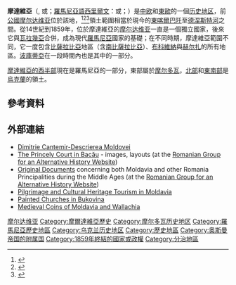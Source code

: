 {{noteTA
|G1=PP
}}
'''摩達維亞'''（{{lang-ro|Moldova}}, {{IPA-ro|molˈdova|pron|Ro-Moldova.ogg}}或{{lang|ro|Țara Moldovei}}；[[羅馬尼亞語西里爾字母|羅馬尼亞語西里爾文]]：{{lang|ro-Cyrl|Молдова}}或{{lang|ro-Cyrl|Цара Мѡлдовєй}}；{{lang-chu|Землѧ Молдавскаѧ}}）是[[中欧|中欧]]和[[東歐|東歐]]的一個[[历史地区|历史地区]]，前[[親王國|公國]][[摩尔达维亚|摩尔达维亚]]位於該地，<ref>{{cite journal|authors=Janowski, Maciej & Constantin, Iordachi & Trencsenyi, Balazs|date=2005|title=Why bother about historical regions?: Debates over central Europe in Hungary, Poland and Romania|journal=East Central Europe. 32. 5-58|volume=32|issue=1–2|pages=5–58|doi=10.1163/18763308-90001031}}</ref><ref>{{cite book|author=Klaus Peter Berger|title=The Creeping Codification of the New Lex Mercatoria|url=https://books.google.com/books?id=gEeP9NY2qGkC&pg=PA132|date=2010-01-01|publisher=Kluwer Law International B.V.|isbn=978-90-411-3179-9|pages=132–|access-date=2021-05-30|archive-date=2021-06-17|archive-url=https://web.archive.org/web/20210617211948/https://books.google.com/books?id=gEeP9NY2qGkC&pg=PA132|dead-url=no}}</ref><ref>{{cite journal|author=Radu, Sageata|date=February 2015|title=România – Ţară Central-Europeană|url=https://www.researchgate.net/publication/282286375|journal=Revista Română de Geografie Politică. IV. 15-20|issn=2065-1619}}</ref>領土範圍相當於現今的[[東喀爾巴阡山脈|東喀爾巴阡]]至[[德涅斯特河|德涅斯特河]]之間。從14世紀到1859年，位於摩達維亞的[[摩尔达维亚|摩尔达维亚]]一直是一個獨立國家，後來它與[[瓦拉幾亞|瓦拉幾亞]]合併，成為現代[[羅馬尼亞|羅馬尼亞]]國家的基礎；在不同時期，摩達維亞範圍不同，它一度包含[[比薩拉比亞|比薩拉比亞]]地區（含[[南比薩拉比亞|南比薩拉比亞]]）、[[布科維納|布科維納]]與[[赫尔扎地区|赫尔扎]]的所有地區。[[波庫蒂亞|波庫蒂亞]]在一段時間內也是其中的一部分。

[[西摩爾達維亞|摩達維亞的西半部]]現在是羅馬尼亞的一部分，東部屬於[[摩尔多瓦|摩尔多瓦]]，[[切爾諾夫策州|北部]]和[[南比薩拉比亞|東南部]]是[[烏克蘭|烏克蘭]]的領土。

== 參考資料 ==
{{Reflist|30em}}

== 外部連結 ==
{{Commons category|Principality of Moldavia}}
*[https://web.archive.org/web/20071018031909/http://www.scribd.com/doc/27529/Dimitrie-Cantemir-Descrierea-Moldovei Dimitrie Cantemir-Descrierea Moldovei]
*[https://web.archive.org/web/20050524060804/http://www.patzinakia.ro/wallachiamediaevalis/bacau-index.htm The Princely Court in Bacău] - images, layouts (at the [https://web.archive.org/web/20060111120813/http://www.patzinakia.ro/ Romanian Group for an Alternative History Website])
*[https://web.archive.org/web/20060222082415/http://www.patzinakia.ro/documenta/index.htm Original Documents] concerning both Moldavia and other Romania Principalities during the Middle Ages (at the [https://web.archive.org/web/20060111120813/http://www.patzinakia.ro/ Romanian Group for an Alternative History Website])
*[http://www.centruldepelerinaj.ro/index.php?&lang=en Pilgrimage and Cultural Heritage Tourism in Moldavia] {{Wayback|url=http://www.centruldepelerinaj.ro/index.php?&lang=en |date=20120204174705 }}
*[https://web.archive.org/web/20110421084717/http://romania-travelguide.info/index.php?option=com_content&task=view&id=48&Itemid=62 Painted Churches in Bukovina]
*[http://monederomanesti.cimec.ro/ Medieval Coins of Moldavia and Wallachia] {{Wayback|url=http://monederomanesti.cimec.ro/ |date=20090507193929 }} {{in lang|ro|en}}

{{奥斯曼帝国行政区划}}
{{Authority control}}
{{DEFAULTSORT:Moldavia}}
[[Category:摩尔达维亚|]]
[[Category:摩爾達維亞歷史|Category:摩爾達維亞歷史]]
[[Category:摩尔多瓦历史地区|Category:摩尔多瓦历史地区]]
[[Category:羅馬尼亞歷史地區|Category:羅馬尼亞歷史地區]]
[[Category:乌克兰历史地区|Category:乌克兰历史地区]]
[[Category:歷史地區|Category:歷史地區]]
[[Category:奥斯曼帝国的附属国|Category:奥斯曼帝国的附属国]]
[[Category:1859年終結的國家或政權|Category:1859年終結的國家或政權]]
[[Category:分治地區|Category:分治地區]]
